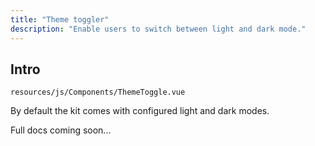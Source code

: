 ```yaml
---
title: "Theme toggler"
description: "Enable users to switch between light and dark mode."
---
```


## Intro

`resources/js/Components/ThemeToggle.vue`

By default the kit comes with configured light and dark modes.

Full docs coming soon...
